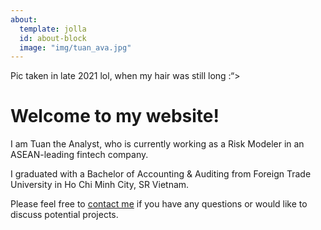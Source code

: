 ```yaml
---
about:
  template: jolla
  id: about-block
  image: "img/tuan_ava.jpg"
---
```


::: {#about-block}
Pic taken in late 2021 lol, when my hair was still long :"\>
:::

# Welcome to my website!

I am Tuan the Analyst, who is currently working as a Risk Modeler in an ASEAN-leading fintech company.

I graduated with a Bachelor of Accounting & Auditing from Foreign Trade University in Ho Chi Minh City, SR Vietnam.

Please feel free to [contact me](mailto:tuan.lekhac0905@gmail.com) if you have any questions or would like to discuss potential projects.